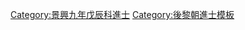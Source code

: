 {{Navbox
|name = 景興九年戊辰科庭試進士榜
|title = [[後黎朝進士列表|景興九年（1748年）戊辰科庭試進士榜]]
|titlestyle = background-color:#FFD700;
|image =
|style = width:100%;text-align:center; 
|groupstyle = text-align:center; background-color:#FFD700;
|liststyle = text-align:center;
|state = {{{state<includeonly>|collapsed</includeonly>}}}

|group1 = 第一甲<br>勅賜進士及第<br>共1名
|list1 = [[探花]]：'''[[阮輝𠐓]]'''

|group2 = 第二甲<br>勅賜進士出身<br>共1名
|list2 = [[鄭春澍]]

|group3 = 第三甲<br>勅賜同進士出身<br>共11名
|list3 = [[武檰|武　檰]] - [[阮輝湚]] - [[阮琪|阮　琪]] - [[阮仲突]] - [[黎仲信]] - [[黃范奕]] - [[阮國珪]] - [[陳璡|陳　璡]] - [[黎允伸]] - [[潘銳 (越南)|潘　銳]] - [[阮輝玉]]

|belowstyle = text-align: center; background-color:#FFD700;
|below='''前一科：[[Template:景興七年丙寅科庭試進士榜|景興七年丙寅科]]　'''·'''　後一科：[[Template:景興十三年壬申科庭試進士榜|景興十三年壬申科]]'''
}}
[[Category:景興九年戊辰科進士]]
<noinclude>[[Category:景興九年戊辰科進士| ]]
[[Category:後黎朝進士模板]]</noinclude>